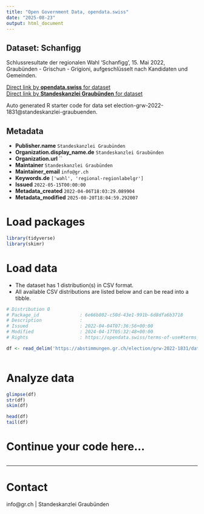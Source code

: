 ```yaml
---
title: "Open Government Data, opendata.swiss"
date: "2025-08-23"
output: html_document
---
```


## Dataset: Schanfigg

Schlussresultate der regionalen Wahl 'Schanfigg', 15. Mai 2022, Graubünden - Grischun - Grigioni, aufgeschlüsselt nach Kandidaten und Gemeinden.

[Direct link by **opendata.swiss** for dataset](https://opendata.swiss/de/dataset/schanfigg)<br>
[Direct link by **Standeskanzlei Graubünden** for dataset](https://abstimmungen.gr.ch/election/grw-2022-1831/data)

Auto generated R starter code for data set election-grw-2022-1831@standeskanzlei-graubuenden.

## Metadata

- **Publisher.name** `Standeskanzlei Graubünden`
- **Organization.display_name.de** `Standeskanzlei Graubünden`
- **Organization.url** ``
- **Maintainer** `Standeskanzlei Graubünden`
- **Maintainer_email** `info@gr.ch`
- **Keywords.de** `['wahl', 'regional-regionlabelgr']`
- **Issued** `2022-05-15T00:00:00`
- **Metadata_created** `2022-04-06T18:03:29.089904`
- **Metadata_modified** `2025-08-20T18:04:59.292007`


# Load packages

```r

library(tidyverse)
library(skimr)

```

# Load data

-   The dataset has 1 distribution(s) in CSV format.
-   All available CSV distributions are listed below and can be read into a tibble.

```r

# Distribution 0
# Package_id               : 6e66b802-c50d-43e1-991b-6d8dfa6b3718
# Description              : 
# Issued                   : 2022-04-04T07:36:56+00:00
# Modified                 : 2024-04-17T05:32:48+00:00
# Rights                   : https://opendata.swiss/terms-of-use#terms_by

df <- read_delim('https://abstimmungen.gr.ch/election/grw-2022-1831/data-csv')



```

# Analyze data

```r

glimpse(df)
str(df)
skim(df)

head(df)
tail(df)

```

# Continue your code here...

```r

```

------------------------------------------------------------------------

# Contact

info@gr.ch | Standeskanzlei Graubünden
